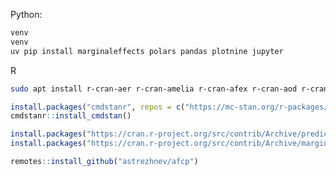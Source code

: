 
Python:

```sh
venv
venv
uv pip install marginaleffects polars pandas plotnine jupyter
```

R

```sh
sudo apt install r-cran-aer r-cran-amelia r-cran-afex r-cran-aod r-cran-bench r-cran-betareg r-cran-bh r-cran-bife r-cran-biglm r-cran-blme r-cran-boot r-cran-brglm2 r-cran-brms r-cran-brmsmargins r-cran-broom r-cran-car r-cran-cardata r-cran-causaldata r-cran-clarify r-cran-cjoint r-cran-cobalt r-cran-collapse r-cran-conflicted r-cran-countrycode r-cran-covr r-cran-crch r-cran-dalextra r-cran-dcchoice r-cran-dbarts r-cran-distributional r-cran-dfidx r-cran-dplyr r-cran-emmeans r-cran-equivalence r-cran-estimatr r-cran-fixest r-cran-flexsurv r-cran-fmeffects r-cran-fontquiver r-cran-future r-cran-future.apply r-cran-fwb r-cran-gam r-cran-gamlss r-cran-gamlss.dist r-cran-geepack r-cran-ggdist r-cran-ggokabeito r-cran-ggplot2 r-cran-ggrepel r-cran-glmmtmb r-cran-glmx r-cran-haven r-cran-here r-cran-itsadug r-cran-ivreg r-cran-kableextra r-cran-lme4 r-cran-lmertest r-cran-logistf r-cran-magrittr r-cran-matchit r-cran-mass r-cran-mclogit r-cran-mcmcglmm r-cran-missranger r-cran-mgcv r-cran-mice r-cran-miceadds r-cran-mlogit r-cran-mlr3verse r-cran-modelbased r-cran-modelsummary r-cran-nlme r-cran-nnet r-cran-numderiv r-cran-nycflights13 r-cran-optmatch r-cran-ordinal r-cran-parameters r-cran-parsnip r-cran-partykit r-cran-patchwork r-cran-pkgdown r-cran-phylolm r-cran-plm r-cran-polspline r-cran-poorman r-cran-posterior r-cran-pscl r-cran-purrr r-cran-quantreg r-cran-rchoice r-cran-rendo r-cran-rcmdcheck r-cran-remotes r-cran-reticulate r-cran-rmarkdown r-cran-rms r-cran-robust r-cran-robustbase r-cran-robustlmm r-cran-rsample r-cran-rstanarm r-cran-rstantools r-cran-rsvg r-cran-sampleselection r-cran-sandwich r-cran-scam r-cran-spelling r-cran-speedglm r-cran-survey r-cran-survival r-cran-svglite r-cran-systemfonts r-cran-tibble r-cran-tictoc r-cran-tidymodels r-cran-tidyr r-cran-tidyverse r-cran-tinysnapshot r-cran-tinytable r-cran-tinytest r-cran-titanic r-cran-truncreg r-cran-tsmodel r-cran-withr r-cran-workflows r-cran-yaml r-cran-xgboost r-cran-testthat r-cran-altdoc
```

```r
install.packages("cmdstanr", repos = c("https://mc-stan.org/r-packages/", getOption("repos")))
cmdstanr::install_cmdstan()

install.packages("https://cran.r-project.org/src/contrib/Archive/prediction/prediction_0.3.17.tar.gz")
install.packages("https://cran.r-project.org/src/contrib/Archive/margins/margins_0.3.26.1.tar.gz")

remotes::install_github("astrezhnev/afcp")
```
